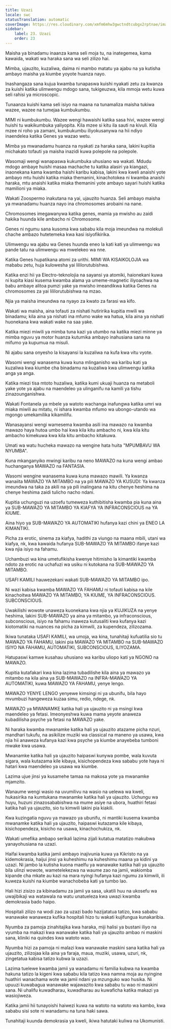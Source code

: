 ```yaml
---
title: Uzazi
locale: swc
statusTranslation: automatic
coverImage: https://res.cloudinary.com/xmfm6mhw3gwctndtcubgx2rptnae/image/upload/v1740337243/small_cover_educacion_fundamental_a051170f1c.webp
sidebar:
    label: 23. Uzazi
    order: 23
---
```

Maisha ya binadamu inaanza kama seli moja tu, na inategemea, kama kawaida, wakati wa haraka sana wa seli zilizo hai.

Mimba, ujauzito, kuzaliwa, daima ni mambo matatu ya ajabu na ya kutisha ambayo maisha ya kiumbe yoyote huanza nayo.

Inashangaza sana kujua kwamba tunapaswa kuishi nyakati zetu za kwanza za kuishi katika ulimwengu mdogo sana, tukigeuzwa, kila mmoja wetu kuwa seli rahisi ya microscopic.

Tunaanza kuishi kama seli isiyo na maana na tunamaliza maisha tukiwa wazee, wazee na tumejaa kumbukumbu.

MIMI ni kumbukumbu. Wazee wengi hawaishi katika sasa hivi, wazee wengi huishi tu wakikumbuka yaliyopita. Kila mzee si kitu ila sauti na kivuli. Kila mzee ni roho ya zamani, kumbukumbu iliyokusanywa na hii ndiyo inaendelea katika Genes ya wazao wetu.

Mimba ya mwanadamu huanza na nyakati za haraka sana, lakini kupitia michakato tofauti ya maisha inazidi kuwa polepole na polepole.

Wasomaji wengi wanapaswa kukumbuka uhusiano wa wakati. Mdudu mdogo ambaye huishi masaa machache tu katika alasiri ya kiangazi, inaonekana kama kwamba haishi karibu kabisa, lakini kwa kweli anaishi yote ambayo mtu huishi katika miaka themanini, kinachotokea ni kwamba anaishi haraka, mtu anaishi katika miaka themanini yote ambayo sayari huishi katika mamilioni ya miaka.

Wakati Zoospermo inakutana na yai, ujauzito huanza. Seli ambayo maisha ya mwanadamu huanza nayo ina chromosomes arobaini na nane.

Chromosomes imegawanywa katika genes, mamia ya mwisho au zaidi hakika huunda kile ambacho ni Chromosome.

Genes ni ngumu sana kusoma kwa sababu kila moja imeundwa na molekuli chache ambazo hutetemeka kwa kasi isiyofikirika.

Ulimwengu wa ajabu wa Genes huunda eneo la kati kati ya ulimwengu wa pande tatu na ulimwengu wa mwelekeo wa nne.

Katika Genes hupatikana atomi za urithi. MIMI WA KISAIKOLOJIA wa mababu zetu, huja kulowesha yai lililorutubishwa.

Katika enzi hii ya Electro-teknolojia na sayansi ya atomiki, haionekani kuwa ni kupita kiasi kusema kwamba alama ya umeme-magnetic iliyoachwa na babu ambaye alitoa pumzi yake ya mwisho imeandikwa katika Genes na chromosomes za yai lililorutubishwa na mzao.

Njia ya maisha imeundwa na nyayo za kwato za farasi wa kifo.

Wakati wa maisha, aina tofauti za nishati hutiririka kupitia mwili wa binadamu; kila aina ya nishati ina mfumo wake wa hatua, kila aina ya nishati huonekana kwa wakati wake na saa yake.

Katika miezi miwili ya mimba tuna kazi ya utumbo na katika miezi minne ya mimba nguvu ya motor huanza kutumika ambayo inahusiana sana na mifumo ya kupumua na misuli.

Ni ajabu sana onyesho la kisayansi la kuzaliwa na kufa kwa vitu vyote.

Wasomi wengi wanasema kuwa kuna mlinganisho wa karibu kati ya kuzaliwa kwa kiumbe cha binadamu na kuzaliwa kwa ulimwengu katika anga ya anga.

Katika miezi tisa mtoto huzaliwa, katika kumi ukuaji huanza na metaboli yake yote ya ajabu na maendeleo ya ulinganifu na kamili ya tishu zinazounganishwa.

Wakati Fontanela ya mbele ya watoto wachanga inafungwa katika umri wa miaka miwili au mitatu, ni ishara kwamba mfumo wa ubongo-utando wa mgongo umekamilika kikamilifu.

Wanasayansi wengi wamesema kwamba asili ina mawazo na kwamba mawazo haya hutoa umbo hai kwa kila kitu ambacho ni, kwa kila kitu ambacho kimekuwa kwa kila kitu ambacho kitakuwa.

Umati wa watu hucheka mawazo na wengine hata huita "MPUMBAVU WA NYUMBA".

Kuna mkanganyiko mwingi karibu na neno MAWAZO na kuna wengi ambao huchanganya MAWAZO na FANTASIA.

Wasomi wengine wanasema kuwa kuna mawazo mawili. Ya kwanza wanaiita MAWAZO YA MITAMBO na ya pili MAWAZO YA KUSUDI: Ya kwanza imeundwa na taka za akili na ya pili inalingana na kitu chenye heshima na chenye heshima zaidi tulicho nacho ndani.

Kupitia uchunguzi na uzoefu tumeweza kuthibitisha kwamba pia kuna aina ya SUB-MAWAZO YA MITAMBO YA KIAFYA YA INFRACONSCIOUS na YA KIUME.

Aina hiyo ya SUB-MAWAZO YA AUTOMATIKI hufanya kazi chini ya ENEO LA KIMANTIKI.

Picha za erotic, sinema za kiafya, hadithi za viungo na maana mbili, utani wa kiafya, nk, kwa kawaida hufanya SUB-MAWAZO YA MITAMBO ifanye kazi kwa njia isiyo na fahamu.

Uchambuzi wa kina umetufikisha kwenye hitimisho la kimantiki kwamba ndoto za erotic na uchafuzi wa usiku ni kutokana na SUB-MAWAZO YA MITAMBO.

USAFI KAMILI hauwezekani wakati SUB-MAWAZO YA MITAMBO ipo.

Ni wazi kabisa kwamba MAWAZO YA FAHAMU ni tofauti kabisa na kile kinachoitwa MAWAZO YA MITAMBO, YA KIUME, YA INFRACONSCIOUS. SUBCONSCIOUS.

Uwakilishi wowote unaweza kuonekana kwa njia ya KUJIKUZA na yenye heshima, lakini SUB-MAWAZO ya aina ya mitambo, ya infraconscious, subconscious, isiyo na fahamu inaweza kutusaliti kwa kufanya kazi kiotomatiki na nuances na picha za kimwili, za kupendeza, zilizozama.

Ikiwa tunataka USAFI KAMILI, wa umoja, wa kina, tunahitaji kufuatilia sio tu MAWAZO YA FAHAMU, lakini pia MAWAZO YA MITAMBO na SUB-MAWAZO ISIYO NA FAHAMU, AUTOMATIKI, SUBCONSCIOUS, ILIYOZAMA.

Hatupaswi kamwe kusahau uhusiano wa karibu uliopo kati ya NGONO na MAWAZO.

Kupitia kutafakari kwa kina lazima tubadilishe kila aina ya mawazo ya mitambo na kila aina ya SUB-MAWAZO na INFRA-MAWAZO YA AUTOMATIKI, kuwa MAWAZO YA FAHAMU, yenye lengo.

MAWAZO YENYE LENGO yenyewe kimsingi ni ya ubunifu, bila hayo mvumbuzi hangeweza kuzaa simu, redio, ndege, nk.

MAWAZO ya MWANAMKE katika hali ya ujauzito ni ya msingi kwa maendeleo ya fetasi. Imeonyeshwa kuwa mama yeyote anaweza kubadilisha psyche ya fetasi na MAWAZO yake.

Ni haraka kwamba mwanamke katika hali ya ujauzito atazame picha nzuri, mandhari tukufu, na asikilize muziki wa classical na maneno ya usawa, kwa njia hii anaweza kufanya kazi kwa psyche ya kiumbe anayebeba tumboni mwake kwa usawa.

Mwanamke katika hali ya ujauzito haipaswi kunywa pombe, wala kuvuta sigara, wala kutazama kile kibaya, kisichopendeza kwa sababu yote haya ni hatari kwa maendeleo ya usawa wa kiumbe.

Lazima ujue jinsi ya kusamehe tamaa na makosa yote ya mwanamke mjamzito.

Wanaume wengi wasio na uvumilivu na wasio na uelewa wa kweli, hukasirika na kumtukana mwanamke katika hali ya ujauzito. Uchungu wa huyu, huzuni zinazosababishwa na mume asiye na ubora, huathiri fetasi katika hali ya ujauzito, sio tu kimwili lakini pia kiakili.

Kwa kuzingatia nguvu ya mawazo ya ubunifu, ni mantiki kusema kwamba mwanamke katika hali ya ujauzito, haipaswi kutazama kile kibaya, kisichopendeza, kisicho na usawa, kinachochukiza, nk.

Wakati umefika ambapo serikali lazima zijali kutatua matatizo makubwa yanayohusiana na uzazi.

Haifai kwamba katika jamii ambayo inajivunia kuwa ya Kikristo na ya kidemokrasia, haijui jinsi ya kuheshimu na kuheshimu maana ya kidini ya uzazi. Ni jambo la kutisha kuona maelfu ya wanawake katika hali ya ujauzito bila ulinzi wowote, wametelekezwa na waume zao na jamii, wakiomba kipande cha mkate au kazi na mara nyingi hufanya kazi ngumu za kimwili, ili kuweza kuishi na kiumbe wanachobeba kati ya tumbo lao.

Hali hizi zisizo za kibinadamu za jamii ya sasa, ukatili huu na ukosefu wa uwajibikaji wa watawala na watu unatueleza kwa uwazi kwamba demokrasia bado haipo.

Hospitali zilizo na wodi zao za uzazi bado hazijatatua tatizo, kwa sababu wanawake wanaweza kufika hospitali hizo tu wakati kujifungua kunakaribia.

Nyumba za pamoja zinahitajika kwa haraka, miji halisi ya bustani iliyo na vyumba na makazi kwa wanawake katika hali ya ujauzito ambao ni maskini sana, kliniki na quindes kwa watoto wao.

Nyumba hizi za pamoja ni malazi kwa wanawake maskini sana katika hali ya ujauzito, zilizojaa kila aina ya faraja, maua, muziki, usawa, uzuri, nk, zingetatua kabisa tatizo kubwa la uzazi.

Lazima tuelewe kwamba jamii ya wanadamu ni familia kubwa na kwamba hakuna tatizo la kigeni kwa sababu kila tatizo kwa namna moja au nyingine huathiri wanachama wote wa jamii ndani ya mzunguko wao husika. Ni upuuzi kuwabagua wanawake wajawazito kwa sababu tu wao ni maskini sana. Ni uhalifu kuwadharau, kuwadharau au kuwaficha katika makazi ya wasiojiweza.

Katika jamii hii tunayoishi haiwezi kuwa na watoto na watoto wa kambo, kwa sababu sisi sote ni wanadamu na tuna haki sawa.

Tunahitaji kuunda demokrasia ya kweli, ikiwa hatutaki kuliwa na Ukomunisti.

